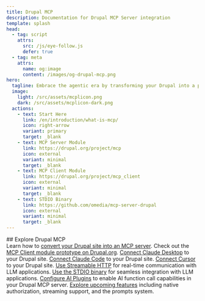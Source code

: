 ```yaml
---
title: Drupal MCP
description: Documentation for Drupal MCP Server integration
template: splash
head:
  - tag: script
    attrs:
      src: /js/eye-follow.js
      defer: true
  - tag: meta
    attrs:
      name: og:image
      content: /images/og-drupal-mcp.png
hero:
  tagline: Embrace the agentic era by transforming your Drupal into a powerful MCP server.<br/><br/>With the <a href="https://modelcontextprotocol.io/">MCP protocol</a>, your site can expose content, actions, and tools to LLM-based apps like Claude Desktop or Cursor with controlled access — enabling AI agents to create, query, and configure your Drupal site in real time. All powered by open standards and extensible plugins.
  image:
    light: /src/assets/mcplicon.png
    dark: /src/assets/mcplicon-dark.png
  actions:
    - text: Start Here
      link: /en/introduction/what-is-mcp/
      icon: right-arrow
      variant: primary
      target: _blank
    - text: MCP Server Module
      link: https://drupal.org/project/mcp
      icon: external
      variant: minimal
      target: _blank
    - text: MCP Client Module
      link: https://drupal.org/project/mcp_client
      icon: external
      variant: minimal
      target: _blank
    - text: STDIO Binary
      link: https://github.com/omedia/mcp-server-drupal
      icon: external
      variant: minimal
      target: _blank
---
```



<div style={{marginBottom: '4rem', textAlign: 'center'}}>
  ## Explore Drupal MCP
</div>

<CardGrid>
  <Card title="MCP Server" icon="rocket">
    Learn how to <a href="/en/mcp-server/setup-configure/">convert your Drupal site into an MCP server</a>.
  </Card>
  <Card title="MCP Client" icon="laptop">
    Check out the <a href="https://drupal.org/project/mcp_client">MCP Client module prototype on Drupal.org</a>.
  </Card>
  <Card title="Claude Desktop" icon="comment">
    <a href="/en/mcp-server/connect-to-llms/#claude-desktop">Connect Claude Desktop</a> to your Drupal site.
  </Card>
  <Card title="Claude Code" icon="seti:powershell">
    <a href="/en/mcp-server/connect-to-llms/#claude-code">Connect Claude Code</a> to your Drupal site.
  </Card>
  <Card title="Cursor" icon="seti:html">
    <a href="/en/mcp-server/connect-to-llms/#cursor">Connect Cursor</a> to your Drupal site.
  </Card>
  <Card title="Streamable HTTP" icon="seti:plan">
    <a href="/en/mcp-server/streamable-http/">Use Streamable HTTP</a> for real-time communication with LLM applications.
  </Card>
  <Card title="STDIO Transport" icon="seti:plan">
    <a href="/en/mcp-server/stdio-transport/">Use the STDIO binary</a> for seamless integration with LLM applications.
  </Card>
  <Card title="AI Plugins" icon="seti:info">
    <a href="/en/plugin-config/ai-plugins/">Configure AI Plugins</a> to enable AI function call capabilities in your Drupal MCP server.
  </Card>
  <Card title="Roadmap" icon="seti:clock">
    <a href="/en/roadmap/">Explore upcoming features</a> including native authorization, streaming support, and the prompts system.
  </Card>
</CardGrid>
